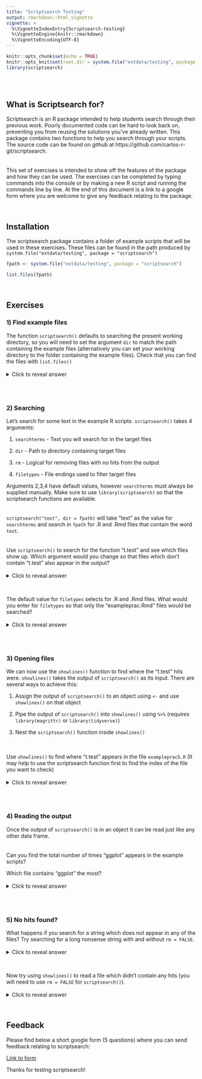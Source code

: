 ```yaml
---
title: "Scriptsearch Testing"
output: rmarkdown::html_vignette
vignette: >
  %\VignetteIndexEntry{Scriptsearch-testing}
  %\VignetteEngine{knitr::rmarkdown}
  %\VignetteEncoding{UTF-8}
---
```


```r
knitr::opts_chunk$set(echo = TRUE)
knitr::opts_knit$set(root.dir = system.file("extdata/testing", package = "scriptsearch"))
library(scriptsearch)
```
<br><br>

## What is Scriptsearch for?

Scriptsearch is an R package intended to help students search through their previous work. Poorly documented code can be hard to look back on, preventing you from reusing the solutions you've already written. This package contains two functions to help you search through your scripts. The source code can be found on github at https://github.com/carlos-r-git/scriptsearch.
<br><br><br>
This set of exercises is intended to show off the features of the package and how they can be used. The exercises can be completed by typing commands into the console or by making a new R script and running the commands line by line. At the end of this document is a link to a google form where you are welcome to give any feedback relating to the package.

<br>

## Installation

The scriptsearch package contains a folder of example scripts that will be used in these exercises. These files can be found in the path produced by `system.file("extdata/testing", package = "scriptsearch")`

```r

fpath <- system.file("extdata/testing", package = "scriptsearch")

list.files(fpath)

```

<br>

## Exercises

### 1) Find example files

The function `scriptsearch()` defaults to searching the present working directory, so you will need to set the argument `dir` to match the path containing the example files (alternatively you can set your working directory to the folder containing the example files). Check that you can find the files with `list.files()` 
<br><br>
<details>
<summary> Click to reveal answer </summary>
<p>

```r

fpath <- system.file("extdata/testing", package = "scriptsearch")

list.files(fpath)

```

</p>
</details> 
<br><br>

### 2) Searching

Let's search for some text in the example R scripts. `scriptsearch()` takes 4 arguments:

1) `searchterms` - Text you will search for in the target files

2) `dir` - Path to directory containing target files

3) `rm` - Logical for removing files with no hits from the output

4) `filetypes` - File endings used to filter target files

Arguments 2,3,4 have default values, however `searchterms` must always be supplied manually. Make sure to use `library(scriptsearch)` so that the scriptsearch functions are available.
<br><br><br>
`scriptsearch("text", dir = fpath)` will take "text" as the value for `searchterms` and search in `fpath` for .R and .Rmd files that contain the word `text`. 
<br><br><br>
Use `scriptsearch()` to search for the function "t.test" and see which files show up. Which argument would you change so that files which don't contain "t.test" also appear in the output?
<br><br>
<details>
<summary> Click to reveal answer </summary>
<p>

```r

fpath <- "."

```

```r

scriptsearch("t.test", dir = fpath, rm = FALSE)

```

</p>
</details> 
<br>

The default value for `filetypes` selects for .R and .Rmd files. What would you enter for `filetypes` so that only the "exampleprac.Rmd" files would be searched?
<br><br>
<details>
<summary> Click to reveal answer </summary>
<p>

```r

scriptsearch("t.test", dir = fpath, filetypes = "Rmd", rm = FALSE)

```

</p>
</details> 
<br><br>

### 3) Opening files

We can now use the `showlines()` function to find where the "t.test" hits were. `showlines()` takes the output of `scriptsearch()` as its input. There are several ways to achieve this:

1) Assign the output of `scriptsearch()` to an object using `<-` and use `showlines()` on that object

2) Pipe the output of `scriptsearch()` into `showlines()` using ` %>% ` (requires `library(magrittr)` or `library(tidyverse)`)

3) Nest the `scriptsearch()` function inside `showlines()`

<br><br>
Use `showlines()` to find where "t.test" appears in the file `exampleprac5.R` (It may help to use the scriptsearch function first to find the index of the file you want to check)
<br><br>
<details>
<summary> Click to reveal answer </summary>
<p>

```r

data <- scriptsearch("t.test", dir = fpath, rm = FALSE)
data

```

```r

showlines(data, 12)

```

```r

showlines(data, 12, open = FALSE)

```

Alternative methods:

```r

scriptsearch("t.test", dir = fpath, rm = FALSE) %>% showlines(., 12)

showlines(scriptsearch("t.test", dir = fpath, rm = FALSE), 12)

```

</p>
</details> 
<br><br>

### 4) Reading the output

Once the output of `scriptsearch()` is in an object it can be read just like any other data frame. 
<br><br><br>
Can you find the total number of times "ggplot" appears in the example scripts? 

Which file contains "ggplot" the most?
<br><br>
<details>
<summary> Click to reveal answer </summary>
<p>

```r

data <- scriptsearch("ggplot", dir = fpath)

# total "ggplot"
sum(data$Hits)

# file with most "ggplot"
data$Path[which.max(data$Hits)]

```

</p>
</details> 
<br><br>

### 5) No hits found?

What happens if you search for a string which does not appear in any of the files? Try searching for a long nonsense string with and without `rm = FALSE`. 
<br><br>
<details>
<summary> Click to reveal answer </summary>
<p>

```r

scriptsearch("zzzz")
scriptsearch("zzzz", rm = FALSE)

```

</p>
</details>
<br>

Now try using `showlines()` to read a file which didn't contain any hits (you will need to use `rm = FALSE` for `scriptsearch()`). 
<br><br>
<details>
<summary> Click to reveal answer </summary>
<p>

```r

no_files <- scriptsearch("zzzz") 
showlines(no_files, 1)

no_hits <- scriptsearch("zzzz", rm = FALSE)
showlines(no_hits, 1)

```

</p>
</details>

<br>

## Feedback

Please find below a short google form (5 questions) where you can send feedback relating to scriptsearch:

[Link to form](https://docs.google.com/forms/d/e/1FAIpQLScj6yDxY8wP5VOwUZMjq8GV534ZpMn9JkpdEfDl_uFw1fHL1A/viewform?usp=sf_link)

Thanks for testing scriptsearch!
